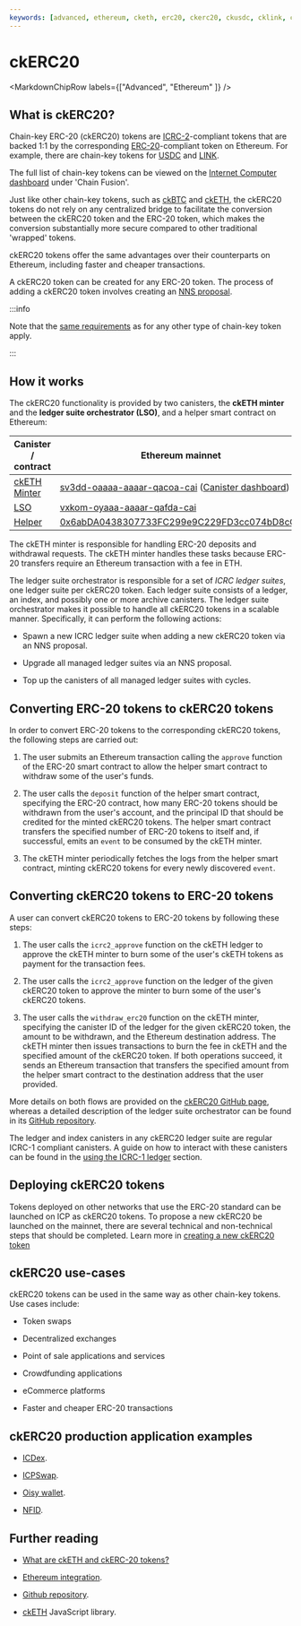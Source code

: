 ```yaml
---
keywords: [advanced, ethereum, cketh, erc20, ckerc20, ckusdc, cklink, ckoct, ckpepe, chain-key ethereum, overview]
---
```



# ckERC20

<MarkdownChipRow labels={["Advanced", "Ethereum" ]} />

## What is ckERC20?

Chain-key ERC-20 (ckERC20) tokens are
[ICRC-2](https://github.com/dfinity/ICRC-1/blob/main/standards/ICRC-2/README.md)-compliant tokens that are backed 1:1 by the corresponding [ERC-20](https://ethereum.org/en/developers/docs/standards/tokens/erc-20/)-compliant token on Ethereum.
For example, there are chain-key tokens for [USDC](https://dashboard.internetcomputer.org/ethereum/xevnm-gaaaa-aaaar-qafnq-cai) and [LINK](https://dashboard.internetcomputer.org/ethereum/g4tto-rqaaa-aaaar-qageq-cai).

The full list of chain-key tokens can be viewed on the [Internet Computer dashboard](https://dashboard.internetcomputer.org/) under 'Chain Fusion'.

Just like other chain-key tokens, such as [ckBTC](/docs/current/rosetta-defi/chain-key-tokens/ckbtc/overview) and [ckETH](/docs/current/rosetta-defi/chain-key-tokens/cketh/overview), the ckERC20 tokens do not rely on any centralized bridge to facilitate the conversion between the ckERC20 token and the ERC-20 token, which makes the conversion substantially more secure compared to other traditional 'wrapped' tokens.

ckERC20 tokens offer the same advantages over their counterparts on Ethereum, including faster and cheaper transactions.

A ckERC20 token can be created for any ERC-20 token. The process of adding a ckERC20 token involves creating an [NNS proposal](https://github.com/dfinity/ic/blob/master/rs/ethereum/ledger-suite-orchestrator/README.adoc#add-new-ckerc20).

:::info

Note that the [same requirements](/docs/current/rosetta-defi/chain-key-tokens/overview#requirements-for-chain-key-tokens) as for any other type of chain-key token apply.

:::

## How it works

The ckERC20 functionality is provided by two canisters, the **ckETH minter** and the **ledger suite orchestrator (LSO)**, and a helper smart contract on Ethereum:

| Canister / contract                                                                                   | Ethereum mainnet                                                                                                                                                                    | Sepolia testnet                                                                                                                                                                     |
| --------------------------------------------------------------------------------------------------- | ----------------------------------------------------------------------------------------------------------------------------------------------------------------------------------- | ----------------------------------------------------------------------------------------------------------------------------------------------------------------------------------- |
| [ckETH Minter](https://github.com/dfinity/ic/tree/master/rs/ethereum/cketh/minter)                        | [sv3dd-oaaaa-aaaar-qacoa-cai](https://dashboard.internetcomputer.org/canister/sv3dd-oaaaa-aaaar-qacoa-cai) ([Canister dashboard](https://sv3dd-oaaaa-aaaar-qacoa-cai.raw.icp0.io/dashboard)) | [jzenf-aiaaa-aaaar-qaa7q-cai](https://dashboard.internetcomputer.org/canister/jzenf-aiaaa-aaaar-qaa7q-cai) ([Canister dashboard](https://jzenf-aiaaa-aaaar-qaa7q-cai.raw.ic0.app/dashboard)) |
| [LSO](https://github.com/dfinity/ic/tree/master/rs/ethereum/ledger-suite-orchestrator)                    | [vxkom-oyaaa-aaaar-qafda-cai](https://dashboard.internetcomputer.org/canister/vxkom-oyaaa-aaaar-qafda-cai)                                                                          | [2s5qh-7aaaa-aaaar-qadya-cai](https://dashboard.internetcomputer.org/canister/2s5qh-7aaaa-aaaar-qadya-cai)                                                                          |
| [Helper](https://github.com/dfinity/ic/blob/master/rs/ethereum/cketh/minter/Erc20DepositHelper.sol) | [0x6abDA0438307733FC299e9C229FD3cc074bD8cC0](https://etherscan.io/address/0x6abDA0438307733FC299e9C229FD3cc074bD8cC0)                                                             | [0x674Cdbe64Df412DA9bAb1596e00c1520979B5A23](https://sepolia.etherscan.io/address/0x674Cdbe64Df412DA9bAb1596e00c1520979B5A23)                                                       |


The ckETH minter is responsible for handling ERC-20 deposits and withdrawal requests.
The ckETH minter handles these tasks because ERC-20 transfers require an Ethereum transaction with a fee in ETH.

The ledger suite orchestrator is responsible for a set of _ICRC ledger suites_, one ledger suite per ckERC20 token. Each ledger suite consists of a ledger, an index, and possibly one or more archive canisters.
The ledger suite orchestrator makes it possible to handle all ckERC20 tokens in a scalable manner.
Specifically, it can perform the following actions:

- Spawn a new ICRC ledger suite when adding a new ckERC20 token via an NNS proposal.

- Upgrade all managed ledger suites via an NNS proposal.

- Top up the canisters of all managed ledger suites with cycles.

## Converting ERC-20 tokens to ckERC20 tokens
In order to convert ERC-20 tokens to the corresponding ckERC20 tokens, the following steps are carried out:

1. The user submits an Ethereum transaction calling the `approve` function of the ERC-20 smart contract to allow the helper smart contract to withdraw some of the user's funds.

2. The user calls the `deposit` function of the helper smart contract, specifying the ERC-20 contract, how many ERC-20 tokens should be withdrawn from the user's account, and the principal ID that should be credited for the minted ckERC20 tokens. The helper smart contract transfers the specified number of ERC-20 tokens to itself and, if successful, emits an `event` to be consumed by the ckETH minter.

3. The ckETH minter periodically fetches the logs from the helper smart contract, minting ckERC20 tokens for every newly discovered `event`.
## Converting ckERC20 tokens to ERC-20 tokens
A user can convert ckERC20 tokens to ERC-20 tokens by following these steps:

1. The user calls the `icrc2_approve` function on the ckETH ledger to approve the ckETH minter to burn some of the user's ckETH tokens as payment for the transaction fees.

2. The user calls the `icrc2_approve` function on the ledger of the given ckERC20 token to approve the minter to burn some of the user's ckERC20 tokens.

3. The user calls the `withdraw_erc20` function on the ckETH minter, specifying the canister ID of the ledger for the given ckERC20 token, the amount to be withdrawn, and the Ethereum destination address. The ckETH minter then issues transactions to burn the fee in ckETH and the specified amount of the ckERC20 token. If both operations succeed, it sends an Ethereum transaction that transfers the specified amount from the helper smart contract to the destination address that the user provided.

More details on both flows are provided on the [ckERC20 GitHub page](https://github.com/dfinity/ic/blob/master/rs/ethereum/cketh/docs/ckerc20.adoc), whereas a detailed description of the ledger suite orchestrator can be found in its [GitHub repository](https://github.com/dfinity/ic/tree/master/rs/ethereum/ledger-suite-orchestrator).

The ledger and index canisters in any ckERC20 ledger suite are regular ICRC-1 compliant canisters. A guide on how to interact with these canisters can be found in the [using the ICRC-1 ledger](/docs/rosetta-defi/tokens/ledger/usage/icrc1_ledger_usage.mdx) section.

## Deploying ckERC20 tokens

Tokens deployed on other networks that use the ERC-20 standard can be launched on ICP as ckERC20 tokens. To propose a new ckERC20 be launched on the mainnet, there are several technical and non-technical steps that should be completed. Learn more in [creating a new ckERC20 token](creating-new-ckerc20.mdx)

## ckERC20 use-cases

ckERC20 tokens can be used in the same way as other chain-key tokens. Use cases include:

- Token swaps

- Decentralized exchanges

- Point of sale applications and services

- Crowdfunding applications

- eCommerce platforms

- Faster and cheaper ERC-20 transactions

## ckERC20 production application examples

- [ICDex](https://avjzx-pyaaa-aaaaj-aadmq-cai.raw.ic0.app/ICDex).

- [ICPSwap](https://icpswap.com/).

- [Oisy wallet](https://oisy.com/).

- [NFID](https://nfid.one/).

## Further reading

- [What are ckETH and ckERC-20 tokens?](https://support.dfinity.org/hc/en-us/articles/20273018220180-What-are-ckETH-and-ckERC-20-tokens)

- [Ethereum integration](https://internetcomputer.org/ethereum-integration).

- [Github repository](https://github.com/dfinity/ic/blob/master/rs/ethereum/cketh/docs/ckerc20.adoc).

- [ckETH](https://github.com/dfinity/ic-js/tree/main/packages/cketh) JavaScript library.
